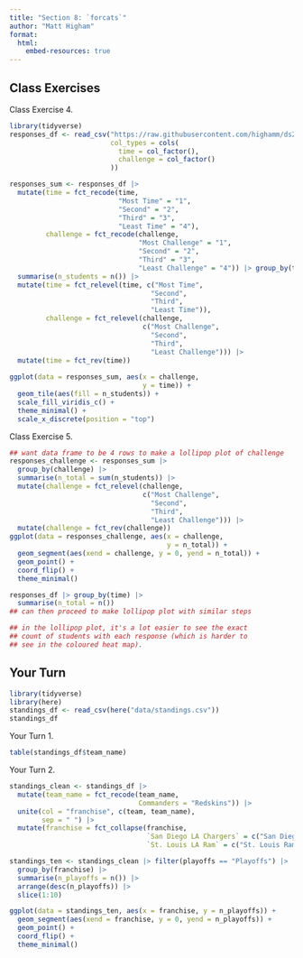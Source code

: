 ```yaml
---
title: "Section 8: `forcats`"
author: "Matt Higham"
format: 
  html:
    embed-resources: true
---
```


## Class Exercises

Class Exercise 4.

```r
library(tidyverse)
responses_df <- read_csv("https://raw.githubusercontent.com/highamm/ds234_quarto/main/data_online/heatmap.csv",
                         col_types = cols(
                           time = col_factor(),
                           challenge = col_factor()
                         ))

responses_sum <- responses_df |>
  mutate(time = fct_recode(time,
                           "Most Time" = "1",
                           "Second" = "2",
                           "Third" = "3",
                           "Least Time" = "4"),
         challenge = fct_recode(challenge,
                                "Most Challenge" = "1",
                                "Second" = "2",
                                "Third" = "3",
                                "Least Challenge" = "4")) |> group_by(time, challenge, .drop = FALSE) |>
  summarise(n_students = n()) |>
  mutate(time = fct_relevel(time, c("Most Time",
                                   "Second",
                                   "Third",
                                   "Least Time")),
         challenge = fct_relevel(challenge,
                                 c("Most Challenge",
                                   "Second",
                                   "Third",
                                   "Least Challenge"))) |>
  mutate(time = fct_rev(time))
  
ggplot(data = responses_sum, aes(x = challenge,
                                 y = time)) +
  geom_tile(aes(fill = n_students)) +
  scale_fill_viridis_c() +
  theme_minimal() +
  scale_x_discrete(position = "top")
```

Class Exercise 5.

```r
## want data frame to be 4 rows to make a lollipop plot of challenge
responses_challenge <- responses_sum |>
  group_by(challenge) |>
  summarise(n_total = sum(n_students)) |>
  mutate(challenge = fct_relevel(challenge,
                                 c("Most Challenge",
                                   "Second", 
                                   "Third", 
                                   "Least Challenge"))) |>
  mutate(challenge = fct_rev(challenge))
ggplot(data = responses_challenge, aes(x = challenge,
                                       y = n_total)) +
  geom_segment(aes(xend = challenge, y = 0, yend = n_total)) +
  geom_point() +
  coord_flip() +
  theme_minimal()

responses_df |> group_by(time) |>
  summarise(n_total = n())
## can then proceed to make lollipop plot with similar steps

## in the lollipop plot, it's a lot easier to see the exact
## count of students with each response (which is harder to 
## see in the coloured heat map).
```

## Your Turn

```r
library(tidyverse)
library(here)
standings_df <- read_csv(here("data/standings.csv"))
standings_df
```

Your Turn 1.

```r
table(standings_df$team_name)
```

Your Turn 2.

```r
standings_clean <- standings_df |>
  mutate(team_name = fct_recode(team_name,
                                Commanders = "Redskins")) |>
  unite(col = "franchise", c(team, team_name),
        sep = " ") |>
  mutate(franchise = fct_collapse(franchise,
                                  `San Diego LA Chargers` = c("San Diego Chargers", "Los Angeles Chargers"),
                                  `St. Louis LA Ram` = c("St. Louis Rams", "Los Angeles Rams")))

standings_ten <- standings_clean |> filter(playoffs == "Playoffs") |>
  group_by(franchise) |>
  summarise(n_playoffs = n()) |>
  arrange(desc(n_playoffs)) |>
  slice(1:10)

ggplot(data = standings_ten, aes(x = franchise, y = n_playoffs)) +
  geom_segment(aes(xend = franchise, y = 0, yend = n_playoffs)) +
  geom_point() +
  coord_flip() +
  theme_minimal()
```